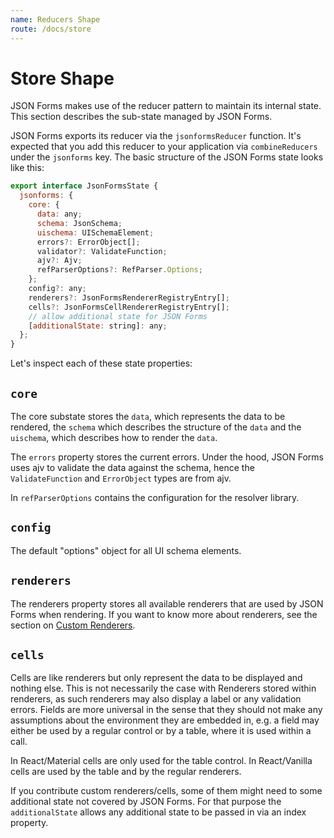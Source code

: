 ```yaml
---
name: Reducers Shape
route: /docs/store
---
```


# Store Shape

JSON Forms makes use of the reducer pattern to maintain its internal state. 
This section describes the sub-state managed by JSON Forms.

JSON Forms exports its reducer via the `jsonformsReducer` function. 
It's expected that you add this reducer to your application via `combineReducers` under the `jsonforms` key. 
The basic structure of the JSON Forms state looks like this:

```javascript
export interface JsonFormsState {
  jsonforms: {
    core: {
      data: any;
      schema: JsonSchema;
      uischema: UISchemaElement;
      errors?: ErrorObject[];
      validator?: ValidateFunction;
      ajv?: Ajv;
      refParserOptions?: RefParser.Options;
    };
    config?: any;
    renderers?: JsonFormsRendererRegistryEntry[];
    cells?: JsonFormsCellRendererRegistryEntry[];
    // allow additional state for JSON Forms
    [additionalState: string]: any;
  };
}
```

Let's inspect each of these state properties:

## `core` 
The core substate stores the `data`, which represents the data to be rendered, 
the `schema` which describes the structure of the `data` and the `uischema`, which describes how to render the `data`.

The `errors` property stores the current errors. 
Under the hood, JSON Forms uses ajv to validate the data against the schema, 
hence the `ValidateFunction` and `ErrorObject` types are from ajv.

In `refParserOptions` contains the configuration for the resolver library.

## `config`

The default "options" object for all UI schema elements.

## `renderers`

The renderers property stores all available renderers that are used by JSON Forms when rendering. 
If you want to know more about renderers, see the section on [Custom Renderers](/docs/custom-renderers).

## `cells`

Cells are like renderers but only represent the data to be displayed and nothing else. 
This is not necessarily the case with Renderers stored within renderers, as such renderers may also display a label or any validation errors.
Fields are more universal in the sense that they should not make any assumptions about the environment they are embedded in, e.g. a field may
either be used by a regular control or by a table, where it is used within a call.

In React/Material cells are only used for the table control.
In React/Vanilla cells are used by the table and by the regular renderers.

If you contribute custom renderers/cells, some of them might need to some additional state not covered by JSON Forms. 
For that purpose the `additionalState` allows any additional state to be passed in via an index property.
